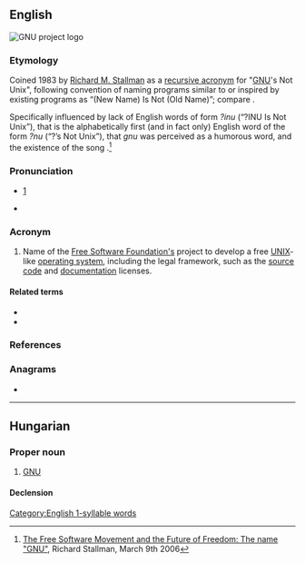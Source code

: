 {{also|Gnu|gnu|gnú|gnû}}
==English==
[[File:Heckert GNU white.svg|thumb|'''GNU''' project logo]]
{{wikipedia|GNU}}

===Etymology===
Coined 1983 by [[w:Richard M. Stallman|Richard M. Stallman]] as a [[recursive acronym]] for "[[w:GNU|GNU]]'s Not Unix", following convention of naming programs similar to or inspired by existing programs as “(New Name) Is Not (Old Name)”; compare {{w|Xinu}}.

Specifically influenced by lack of English words of form ''?inu'' (“?INU Is Not Unix”), that {{m|en|gnu}} is the alphabetically first (and in fact only) English word of the form ''?nu'' (“?’s Not Unix”), that ''gnu'' was perceived as a humorous word, and the existence of the song ''{{w|The Gnu}}''.<ref>[http://fsfe.org/freesoftware/transcripts/rms-fs-2006-03-09.en.html#the-name-gnu The Free Software Movement and the Future of Freedom: The name "GNU"], Richard Stallman, March 9th 2006</ref>

===Pronunciation===
* {{IPA|/ɡəˈnuː/|lang=en}} [http://www.gnu.org/gnu/manifesto.html]
* {{audio|En-gnu.ogg|Audio (US)|lang=en}}

===Acronym===
{{rfc-header|Acronym}}
{{head|en|acronym}}

# Name of the [[w:Free Software Foundation|Free Software Foundation's]] project to develop a free [[UNIX]]-like [[operating system]], including the legal framework, such as the [[source code]] and [[documentation]] licenses.

====Related terms====
* {{l|en|GNU FDL}}
* {{l|en|GPL}}

===References===
<references/>

===Anagrams===
* {{anagrams|en|Ngu|Ung|gun|nug}}

[[Category:English 1-syllable words]]

----

==Hungarian==

===Proper noun===
{{head|hu|proper noun}}

# {{lb|hu|computing}} [[GNU#English|GNU]]

====Declension====
{{hu-infl-nom|GNU-|o|n=sg}}{{hu-pos-tok|GNU-|j|jai|n=sg}}